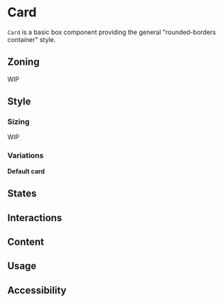 

<Meta title="Layout/Card" />
<Status id="card" />

# Card

`Card` is a basic box component providing the general "rounded-borders container" style.

## Zoning

WIP

## Style

### Sizing

WIP

### Variations

**Default card**

<Canvas>
	<Story of={Stories.DefaultCard} />
</Canvas>

## States

## Interactions

## Content

## Usage

## Accessibility
